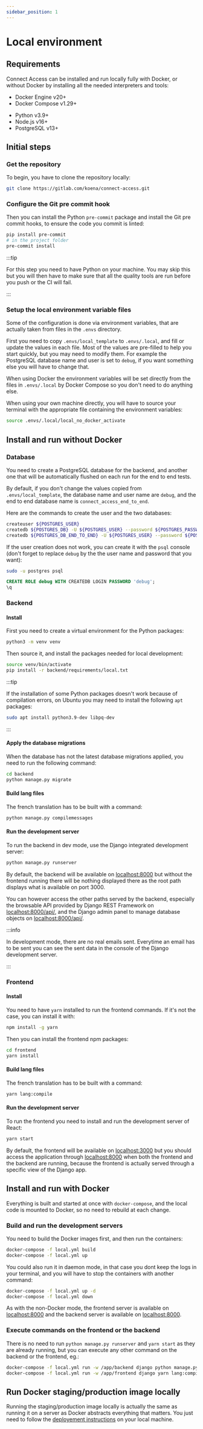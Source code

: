 ```yaml
---
sidebar_position: 1
---
```



# Local environment

## Requirements

Connect Access can be installed and run locally fully with Docker, or without Docker by installing all the needed interpreters and tools:

<Tabs>
  <TabItem value="docker" label="With Docker:" default>

- Docker Engine v20+
- Docker Compose v1.29+

</TabItem>
<TabItem value="nodocker" label="Without Docker:">

- Python v3.9+
- Node.js v16+
- PostgreSQL v13+

</TabItem>
</Tabs>

## Initial steps

### Get the repository

To begin, you have to clone the repository locally:

```bash
git clone https://gitlab.com/koena/connect-access.git
```

### Configure the Git pre commit hook

Then you can install the Python `pre-commit` package and install the Git pre commit hooks, to ensure the code you commit is linted:

```bash
pip install pre-commit
# in the project folder
pre-commit install
```

:::tip

For this step you need to have Python on your machine. You may skip this but you will then have to make sure that all the quality tools are run before you push or the CI will fail.

:::

### Setup the local environment variable files

Some of the configuration is done via environment variables, that are actually taken from files in the `.envs` directory.

First you need to copy `.envs/local_template` to `.envs/.local`, and fill or update the values in each file. Most of the values are pre-filled to help you start quickly, but you may need to modify them. For example the PostgreSQL database name and user is set to `debug`, if you want something else you will have to change that.

When using Docker the environment variables will be set directly from the files in `.envs/.local` by Docker Compose so you don't need to do anything else.

When using your own machine directly, you will have to source your terminal with the appropriate file containing the environment variables:

```bash
source .envs/.local/local_no_docker_activate
```

## Install and run without Docker

### Database

You need to create a PostgreSQL database for the backend, and another one that will be automatically flushed on each run for the end to end tests.

By default, if you don't change the values copied from `.envs/local_template`, the database name and user name are `debug`, and the end to end database name is `connect_access_end_to_end`.

Here are the commands to create the user and the two databases:

```bash
createuser ${POSTGRES_USER}
createdb ${POSTGRES_DB} -U ${POSTGRES_USER} --password ${POSTGRES_PASSWORD}
createdb ${POSTGRES_DB_END_TO_END} -U ${POSTGRES_USER} --password ${POSTGRES_PASSWORD}
```

If the user creation does not work, you can create it with the `psql` console (don't forget to replace `debug` by the the user name and password that you want):

```bash
sudo -u postgres psql
```

```sql
CREATE ROLE debug WITH CREATEDB LOGIN PASSWORD 'debug';
\q
```

### Backend

#### Install

First you need to create a virtual environment for the Python packages:

```bash
python3 -m venv venv
```

Then source it, and install the packages needed for local development:

```bash
source venv/bin/activate
pip install -r backend/requirements/local.txt
```

:::tip

If the installation of some Python packages doesn't work because of compilation errors, on Ubuntu you may need to install the following `apt` packages:

```bash
sudo apt install python3.9-dev libpq-dev
```

:::

#### Apply the database migrations

When the database has not the latest database migrations applied, you need to run the following command:

```bash
cd backend
python manage.py migrate
```

#### Build lang files

The french translation has to be built with a command:

```bash
python manage.py compilemessages
```

#### Run the development server

To run the backend in dev mode, use the Django integrated development server:

```bash
python manage.py runserver
```

By default, the backend will be available on [localhost:8000](http://localhost:8000) but without the frontend running there will be nothing displayed there as the root path displays what is available on port 3000.

You can however access the other paths served by the backend, especially the browsable API provided by Django REST Framework on [localhost:8000/api/](http://localhost:8000/api/), and the Django admin panel to manage database objects on [localhost:8000/api/](http://localhost:8000/admin/).

:::info

In development mode, there are no real emails sent. Everytime an email has to be sent you can see the sent data in the console of the Django development server.

:::

### Frontend

#### Install

You need to have `yarn` installed to run the frontend commands. If it's not the case, you can install it with:

```bash
npm install -g yarn
```

Then you can install the frontend npm packages:

```bash
cd frontend
yarn install
```

#### Build lang files

The french translation has to be built with a command:

```bash
yarn lang:compile
```

#### Run the development server

To run the frontend you need to install and run the development server of React:

```bash
yarn start
```

By default, the frontend will be available on [localhost:3000](http://localhost:3000) but you should access the application through [localhost:8000](http://localhost:8000) when both the frontend and the backend are running, because the frontend is actually served through a specific view of the Django app.

## Install and run with Docker

Everything is built and started at once with `docker-compose`, and the local code is mounted to Docker, so no need to rebuild at each change.

### Build and run the development servers

You need to build the Docker images first, and then run the containers:

```bash
docker-compose -f local.yml build
docker-compose -f local.yml up
```

You could also run it in daemon mode, in that case you dont keep the logs in your terminal, and you will have to stop the containers with another command:

```bash
docker-compose -f local.yml up -d
docker-compose -f local.yml down
```

As with the non-Docker mode, the frontend server is available on [localhost:8000](http://localhost:3000) and the backend server is available on [localhost:8000](http://localhost:8000).

### Execute commands on the frontend or the backend

There is no need to run `python manage.py runserver` and `yarn start` as they are already running, but you can execute any other command on the backend or the frontend, eg.:

```bash
docker-compose -f local.yml run -w /app/backend django python manage.py compilemessages
docker-compose -f local.yml run -w /app/frontend django yarn lang:compile
```

## Run Docker staging/production image locally

Running the staging/production image locally is actually the same as running it on a server as Docker abstracts everything that matters. You just need to follow the [deployement instructions](../user-documentation/deployement.mdx) on your local machine.
